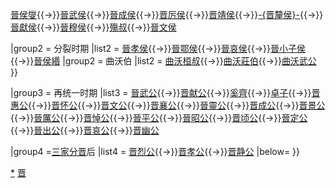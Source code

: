 {{Navbox
|name = 晋国君主
|title = [[晋国]]君主
|state = expandCaption
|above = [[晋国君主世系图|世系]]
|group1 =统一时期
|list1 = [[唐叔虞]]{{→}}[[晉侯燮]]{{→}}[[晉武侯]]{{→}}[[晉成侯]]{{→}}[[晋厉侯]]{{→}}[[晉靖侯|晋靖侯]]{{→}}[[晉釐侯|-{晋釐侯}-]]{{→}}[[晉獻侯]]{{→}}[[晉穆侯]]{{→}}[[殤叔]]{{→}}[[晉文侯]]

|group2 = 分裂时期
|list2 = {{Navbox subgroup
|group1 = 晋侯（翼侯）
|list1 = [[晉昭侯]]{{→}}[[晉孝侯]]{{→}}[[晉鄂侯]]{{→}}[[晉哀侯]]{{→}}[[晉小子侯]]{{→}}[[晉侯緡]]
|group2 = 曲沃伯
|list2 = [[曲沃桓叔]]{{→}}[[曲沃莊伯]]{{→}}[[晉武公|曲沃武公]]
}}

|group3 = 再统一时期
|list3 = [[晉武公]]{{→}}[[晋献公]]{{→}}[[奚齊]]{{→}}[[卓子]]{{→}}[[晋惠公]]{{→}}[[晋怀公]]{{→}}[[晋文公]]{{→}}[[晋襄公]]{{→}}[[晉靈公]]{{→}}[[晋成公]]{{→}}[[晋景公]]{{→}}[[晉厲公]]{{→}}[[晋悼公]]{{→}}[[晉平公]]{{→}}[[晉昭公]]{{→}}[[晋顷公]]{{→}}[[晉定公]]{{→}}[[晉出公]]{{→}}[[晋哀公]]{{→}}[[晋幽公]]

|group4 =[[三家分晋]]后
|list4 = [[晋烈公]]{{→}}[[晋孝公]]{{→}}[[晋静公]]
|below={{周朝诸侯国君主}}
}}<noinclude>
[[Category:晋国君主|*]]
[[Category:先秦君主导航模板|晋]]
</noinclude>